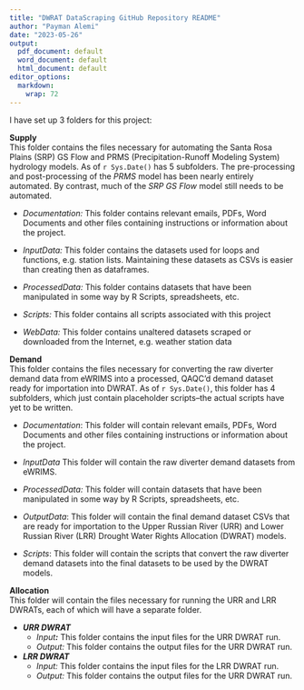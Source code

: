 ```yaml
---
title: "DWRAT DataScraping GitHub Repository README"
author: "Payman Alemi"
date: "2023-05-26"
output:
  pdf_document: default
  word_document: default
  html_document: default
editor_options: 
  markdown: 
    wrap: 72
---
```


I have set up 3 folders for this project:

**Supply**\
This folder contains the files necessary for automating the Santa Rosa
Plains (SRP) GS Flow and PRMS (Precipitation-Runoff Modeling System)
hydrology models. As of `r Sys.Date()` has 5 subfolders. The
pre-processing and post-processing of the *PRMS* model has been nearly
entirely automated. By contrast, much of the *SRP GS Flow* model still
needs to be automated.

-   *Documentation:* This folder contains relevant emails, PDFs, Word
    Documents and other files containing instructions or information
    about the project.

-   *InputData:* This folder contains the datasets used for loops and
    functions, e.g. station lists. Maintaining these datasets as CSVs is
    easier than creating then as dataframes.

-   *ProcessedData:* This folder contains datasets that have been
    manipulated in some way by R Scripts, spreadsheets, etc.

-   *Scripts:* This folder contains all scripts associated with this
    project

-   *WebData:* This folder contains unaltered datasets scraped or
    downloaded from the Internet, e.g. weather station data

**Demand**\
This folder contains the files necessary for converting the raw diverter
demand data from eWRIMS into a processed, QAQC'd demand dataset ready
for importation into DWRAT. As of `r Sys.Date()`, this folder has 4
subfolders, which just contain placeholder scripts--the actual scripts
have yet to be written.

-   *Documentation*: This folder will contain relevant emails, PDFs,
    Word Documents and other files containing instructions or
    information about the project.

-   *InputData* This folder will contain the raw diverter demand
    datasets from eWRIMS.

-   *ProcessedData:* This folder will contain datasets that have been
    manipulated in some way by R Scripts, spreadsheets, etc.

-   *OutputData*: This folder will contain the final demand dataset CSVs
    that are ready for importation to the Upper Russian River (URR) and
    Lower Russian River (LRR) Drought Water Rights Allocation (DWRAT)
    models.

-   *Scripts*: This folder will contain the scripts that convert the raw
    diverter demand datasets into the final datasets to be used by the
    DWRAT models.

**Allocation**\
This folder will contain the files necessary for running the URR and LRR
DWRATs, each of which will have a separate folder.

-   ***URR DWRAT***
    -   *Input**:*** This folder contains the input files for the URR
        DWRAT run.
    -   *Output:* This folder contains the output files for the URR
        DWRAT run.
-   ***LRR DWRAT***
    -   *Input:* This folder contains the input files for the LRR DWRAT
        run.
    -   *Output:* This folder contains the output files for the URR
        DWRAT run.
